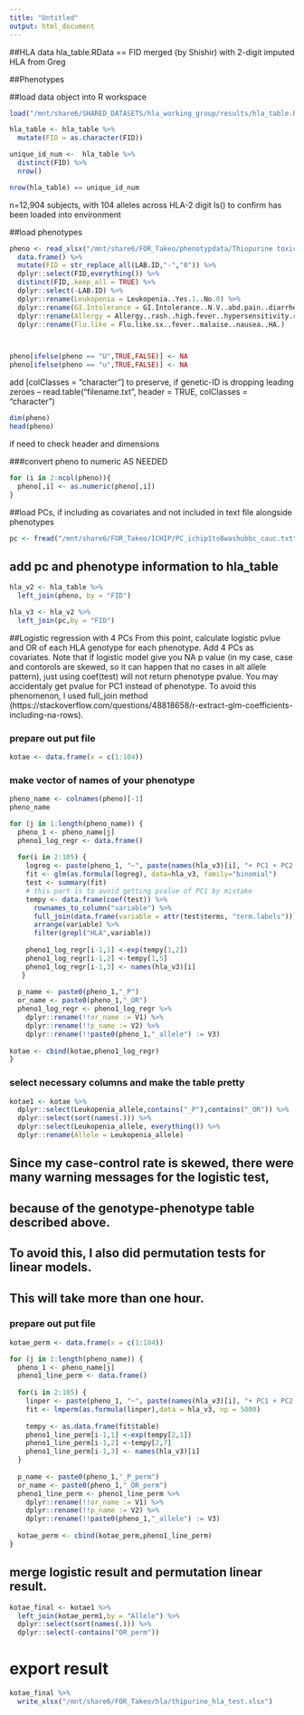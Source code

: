 ```yaml
---
title: "Untitled"
output: html_document
---
```



##HLA data
hla_table.RData == FID merged (by Shishir) with 2-digit imputed HLA from Greg

##Phenotypes

##load data object into R workspace
```r
load("/mnt/share6/SHARED_DATASETS/hla_working_group/results/hla_table.RData")

hla_table <- hla_table %>% 
  mutate(FID = as.character(FID))

unique_id_num <-  hla_table %>% 
  distinct(FID) %>% 
  nrow()

nrow(hla_table) == unique_id_num
```
n=12,904 subjects, with 104 alleles across HLA-2 digit
ls() to confirm has been loaded into environment

##load phenotypes
```r
pheno <- read_xlsx("/mnt/share6/FOR_Takeo/phenotypdata/Thiopurine toxicityforDalin_v2.xlsx") %>% 
  data.frame() %>% 
  mutate(FID = str_replace_all(LAB.ID,"-","0")) %>% 
  dplyr::select(FID,everything()) %>% 
  distinct(FID,.keep_all = TRUE) %>% 
  dplyr::select(-LAB.ID) %>% 
  dplyr::rename(Leukopenia = Leukopenia..Yes.1..No.0) %>% 
  dplyr::rename(GI.Intolerance = GI.Intolerance..N.V..abd.pain..diarrhea.) %>% 
  dplyr::rename(Allergy = Allergy..rash..high.fever..hypersensitivity.rxn.) %>% 
  dplyr::rename(Flu.like = Flu.like.sx..fever..malaise..nausea..HA.)



pheno[ifelse(pheno == "U",TRUE,FALSE)] <- NA
pheno[ifelse(pheno == "u",TRUE,FALSE)] <- NA


```
add [colClasses = "character"] to preserve, if genetic-ID is dropping leading zeroes -- read.table("filename.txt", header = TRUE, colClasses = "character")

```r
dim(pheno)
head(pheno)
```
if need to check header and dimensions

###convert pheno to numeric AS NEEDED
```r
for (i in 2:ncol(pheno)){
  pheno[,i] <- as.numeric(pheno[,i])
}
```



##load PCs, if including as covariates and not included in text file alongside phenotypes
```r
pc <- fread("/mnt/share6/FOR_Takeo/ICHIP/PC_ichip1to8washubbc_cauc.txt")
```

## add pc and phenotype information to hla_table

```r

hla_v2 <- hla_table %>% 
  left_join(pheno, by = "FID")

hla_v3 <- hla_v2 %>% 
  left_join(pc,by = "FID")

```



##Logistic regression with 4 PCs 
From this point, calculate logistic pvlue and OR of each HLA genotype for each phenotype.
Add 4 PCs as covariates.
Note that if logistic model give you NA p value (in my case, case and contorols are skewed, so
it can happen that no cases in alt allele pattern), just using coef(test) will not return phenotype pvalue.
You may accidentaly get pvalue for PC1 instead of phenotype. 
To avoid this phenomenon, I used full_join method 
(https://stackoverflow.com/questions/48818658/r-extract-glm-coefficients-including-na-rows). 



### prepare out put file

```r
kotae <- data.frame(x = c(1:104))
```

### make vector of names of your phenotype
```r
pheno_name <- colnames(pheno)[-1]
pheno_name

```


```r

for (j in 1:length(pheno_name)) {
  pheno_1 <- pheno_name[j]
  pheno1_log_regr <- data.frame()
  
  for(i in 2:105) {
    logreg <- paste(pheno_1, "~", paste(names(hla_v3)[i], "+ PC1 + PC2 + PC3 + PC4"))
    fit <- glm(as.formula(logreg), data=hla_v3, family="binomial")
    test <- summary(fit)
    # this part is to avoid getting pvalue of PC1 by mistake
    tempy <- data.frame(coef(test)) %>%
      rownames_to_column("variable") %>% 
      full_join(data.frame(variable = attr(test$terms, "term.labels"))) %>% 
      arrange(variable) %>% 
      filter(grepl("HLA",variable))
    
    pheno1_log_regr[i-1,1] <-exp(tempy[1,2])
    pheno1_log_regr[i-1,2] <-tempy[1,5]
    pheno1_log_regr[i-1,3] <- names(hla_v3)[i]
   }
  
  p_name <- paste0(pheno_1,"_P")
  or_name <- paste0(pheno_1,"_OR")
  pheno1_log_regr <- pheno1_log_regr %>% 
    dplyr::rename(!!or_name := V1) %>% 
    dplyr::rename(!!p_name := V2) %>% 
    dplyr::rename(!!paste0(pheno_1,"_allele") := V3)
  
kotae <- cbind(kotae,pheno1_log_regr)
}

```


### select necessary columns and make the table pretty
```r

kotae1 <- kotae %>% 
  dplyr::select(Leukopenia_allele,contains("_P"),contains("_OR")) %>% 
  dplyr::select(sort(names(.))) %>% 
  dplyr::select(Leukopenia_allele, everything()) %>% 
  dplyr::rename(Allele = Leukopenia_allele)

```


## Since my case-control rate is skewed, there were many warning messages for the logistic test,
## because of the genotype-phenotype table described above.
## To avoid this, I also did permutation tests for linear models.
## This will take more than one hour. 

### prepare out put file 
```r
kotae_perm <- data.frame(x = c(1:104))
```

```r
for (j in 1:length(pheno_name)) {
  pheno_1 <- pheno_name[j]
  pheno1_line_perm <- data.frame()
  
  for(i in 2:105) {
    linper <- paste(pheno_1, "~", paste(names(hla_v3)[i], "+ PC1 + PC2 + PC3 + PC4"))
    fit <- lmperm(as.formula(linper),data = hla_v3, np = 5000)
    
    tempy <- as.data.frame(fit$table)
    pheno1_line_perm[i-1,1] <-exp(tempy[2,1])
    pheno1_line_perm[i-1,2] <-tempy[2,7]
    pheno1_line_perm[i-1,3] <- names(hla_v3)[i]
  }
  
  p_name <- paste0(pheno_1,"_P_perm")
  or_name <- paste0(pheno_1,"_OR_perm")
  pheno1_line_perm <- pheno1_line_perm %>% 
    dplyr::rename(!!or_name := V1) %>% 
    dplyr::rename(!!p_name := V2) %>% 
    dplyr::rename(!!paste0(pheno_1,"_allele") := V3)
  
  kotae_perm <- cbind(kotae_perm,pheno1_line_perm)
}

```


## merge logistic result and permutation linear result.

```r

kotae_final <- kotae1 %>% 
  left_join(kotae_perm1,by = "Allele") %>% 
  dplyr::select(sort(names(.))) %>% 
  dplyr::select(-contains("OR_perm"))

```

# export result

```r
kotae_final %>% 
  write_xlsx("/mnt/share6/FOR_Takeo/hla/thipurine_hla_test.xlsx")
```

